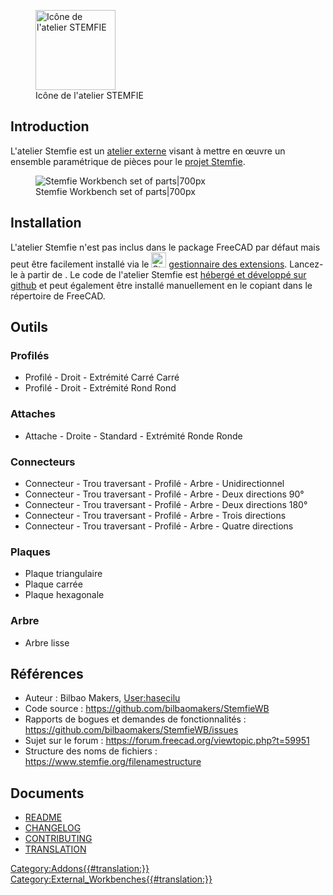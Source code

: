 <languages/>

[[Image:StemfieWorkbench.svg|thumb|128px|Icône de l'atelier STEMFIE]]

{{TOCright}}

== Introduction ==

L'atelier Stemfie est un [[External_workbenches/fr|atelier externe]] visant à mettre en œuvre un ensemble paramétrique de pièces pour le [https://www.stemfie.org/ projet Stemfie].

[[File:Stemfie_WB.jpg|Stemfie Workbench set of parts|700px]]

<span id="Installing"></span>
== Installation ==

L'atelier Stemfie n'est pas inclus dans le package FreeCAD par défaut mais peut être facilement installé via le [[Image:Std_AddonMgr.svg|24px]] [[Std_AddonMgr/fr|gestionnaire des extensions]]. Lancez-le à partir de {{MenuCommand|Outils → [[Std_AddonMgr/fr|Gestionnaire des extensions]]}}. Le code de l'atelier Stemfie est [https://github.com/bilbaomakers/StemfieWB hébergé et développé sur github] et peut également être installé manuellement en le copiant dans le répertoire {{FileName|MOD}} de FreeCAD. 

<span id="Tools"></span>
== Outils ==

<span id="Beams"></span>
===Profilés===

* Profilé - Droit - Extrémité Carré Carré
* Profilé - Droit - Extrémité Rond Rond

<span id="Braces"></span>
===Attaches===

* Attache - Droite - Standard - Extrémité Ronde Ronde

<span id="Connectors"></span>
===Connecteurs===

* Connecteur - Trou traversant - Profilé - Arbre - Unidirectionnel
* Connecteur - Trou traversant - Profilé - Arbre - Deux directions 90°
* Connecteur - Trou traversant - Profilé - Arbre - Deux directions 180°
* Connecteur - Trou traversant - Profilé - Arbre - Trois directions
* Connecteur - Trou traversant - Profilé - Arbre - Quatre directions

<span id="Plates"></span>
===Plaques===

* Plaque triangulaire
* Plaque carrée
* Plaque hexagonale

<span id="Shaft"></span>
===Arbre===

* Arbre lisse

<span id="References"></span>
== Références ==

* Auteur : Bilbao Makers, [[User:hasecilu]]
* Code source : https://github.com/bilbaomakers/StemfieWB
* Rapports de bogues et demandes de fonctionnalités : https://github.com/bilbaomakers/StemfieWB/issues
* Sujet sur le forum : https://forum.freecad.org/viewtopic.php?t=59951
* Structure des noms de fichiers : https://www.stemfie.org/filenamestructure

== Documents ==

* [https://github.com/bilbaomakers/StemfieWB/blob/main/README.md README]
* [https://github.com/bilbaomakers/StemfieWB/blob/main/CHANGELOG.md CHANGELOG]
* [https://github.com/bilbaomakers/StemfieWB/blob/main/CONTRIBUTING.md CONTRIBUTING]
* [https://github.com/bilbaomakers/StemfieWB/blob/main/freecad/stemfie/resources/translations/README.md TRANSLATION]


[[Category:Addons{{#translation:}}]]
[[Category:External_Workbenches{{#translation:}}]]